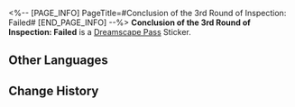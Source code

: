 <%-- [PAGE_INFO]
PageTitle=#Conclusion of the 3rd Round of Inspection: Failed#
[END_PAGE_INFO] --%>
{{Stub|Location information}}
{{Item Infobox
|id          = 223631
|image       = Dreamscape Pass Sticker Text.png
|type        = Dreamscape Pass Sticker
|type2       = Nobodys In the Big Dream Stickers
|invCategory = 
|rarity      = 4
|effect      = 
|description = Digital stickers that can be used to decorate the pages of the Dreamtour Handbook. They come in many different styles.
|source1     = [[Listen to the story between the model attendant and the confessor at Dewlight Pavilion]]
}}
{{Description|"Move this building two meters to the right."<br />"The bar's design should be more refined."<br />"The sign should be enlarged a little."}}
'''Conclusion of the 3rd Round of Inspection: Failed''' is a [[Dreamscape Pass]] Sticker.

==Other Languages==
{{Other Languages
|en   = Conclusion of the 3rd Round of Inspection: Failed
|zhs  = 第3轮验收会议结论：不通过
|zht  = 第三輪驗收會議結論：不通過
|ja   = 第3回検証会議の結論：不合格
|ko   = 제3차 검수 회의 결과: 불합격
|es   = Conclusión de la ronda 3 de inspección: Suspendido
|fr   = Conclusion de la 3ème réunion&nbsp;: Non validé
|ru   = Заключение третьего тура проверки: не пройдена
|th   = ผลสรุปการประชุมเพื่อตรวจรับรอบที่ 3: ไม่ผ่าน
|vi   = Kết luận họp nghiệm thu lần 3: không đạt
|de   = Fazit der 3. Inspektionskonferenz: Abgelehnt
|id   = Kesimpulan Inspeksi Ronde 3: Tidak Lulus
|pt   = Conclusão da 3ª Rodada de Inspeções: Reprovado
}}

==Change History==
{{Change History|2.1}}